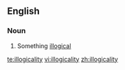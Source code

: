 ==English==
===Noun===
{{en-noun|illogocalities}}
# Something [[illogical]]

[[te:illogicality]]
[[vi:illogicality]]
[[zh:illogicality]]